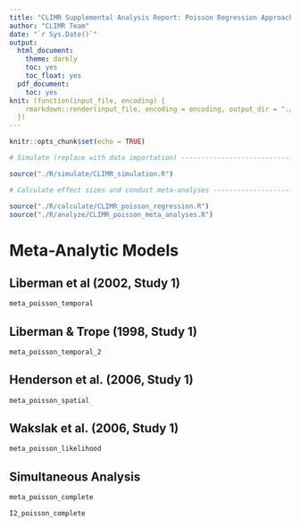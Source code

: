 ```yaml
---
title: "CLIMR Supplemental Analysis Report: Poisson Regression Approach"
author: "CLIMR Team"
date: "`r Sys.Date()`"
output:
  html_document:
    theme: darkly
    toc: yes
    toc_float: yes
  pdf_document:
    toc: yes
knit: (function(input_file, encoding) {
    rmarkdown::render(input_file, encoding = encoding, output_dir = "./reports/")
  })
---
```


```r
knitr::opts_chunk$set(echo = TRUE)

# Simulate (replace with data importation) ----------------------------

source("./R/simulate/CLIMR_simulation.R")

# Calculate effect sizes and conduct meta-analyses --------------------

source("./R/calculate/CLIMR_poisson_regression.R")
source("./R/analyze/CLIMR_poisson_meta_analyses.R")

```

# Meta-Analytic Models

## Liberman et al (2002, Study 1)

```r
meta_poisson_temporal
```

## Liberman & Trope (1998, Study 1)

```r
meta_poisson_temporal_2
```

## Henderson et al. (2006, Study 1)

```r
meta_poisson_spatial
```

## Wakslak et al. (2006, Study 1)

```r
meta_poisson_likelihood
```

## Simultaneous Analysis

```r
meta_poisson_complete
```

```r
I2_poisson_complete
```


